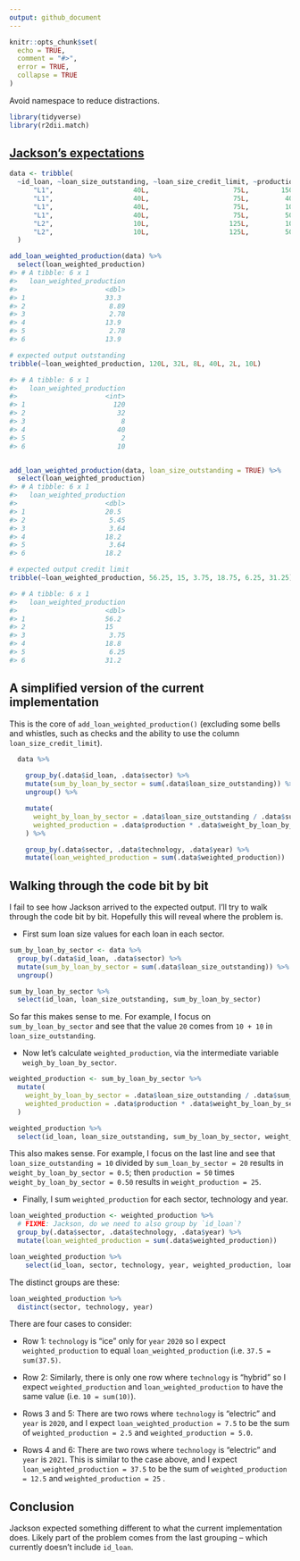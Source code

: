 ```yaml
---
output: github_document
---
```


```r
knitr::opts_chunk$set(
  echo = TRUE,
  comment = "#>",
  error = TRUE,
  collapse = TRUE
)
```

Avoid namespace to reduce distractions.

```r
library(tidyverse)
library(r2dii.match)
```

## [Jackson's expectations](https://github.com/2DegreesInvesting/r2dii.analysis/pull/34#issuecomment-591337315)

```r
data <- tribble(
  ~id_loan, ~loan_size_outstanding, ~loan_size_credit_limit, ~production,      ~sector, ~technology, ~year,
      "L1",                    40L,                     75L,        150L, "automotive",       "ice", 2020L,
      "L1",                    40L,                     75L,         40L, "automotive",    "hybrid", 2020L,
      "L1",                    40L,                     75L,         10L, "automotive",  "electric", 2020L,
      "L1",                    40L,                     75L,         50L, "automotive",  "electric", 2021L,
      "L2",                    10L,                    125L,         10L, "automotive",  "electric", 2020L,
      "L2",                    10L,                    125L,         50L, "automotive",  "electric", 2021L
  )
```


```r
add_loan_weighted_production(data) %>% 
  select(loan_weighted_production)
#> # A tibble: 6 x 1
#>   loan_weighted_production
#>                      <dbl>
#> 1                    33.3 
#> 2                     8.89
#> 3                     2.78
#> 4                    13.9 
#> 5                     2.78
#> 6                    13.9

# expected output outstanding
tribble(~loan_weighted_production, 120L, 32L, 8L, 40L, 2L, 10L)

#> # A tibble: 6 x 1
#>   loan_weighted_production
#>                      <int>
#> 1                      120
#> 2                       32
#> 3                        8
#> 4                       40
#> 5                        2
#> 6                       10


add_loan_weighted_production(data, loan_size_outstanding = TRUE) %>%
  select(loan_weighted_production)
#> # A tibble: 6 x 1
#>   loan_weighted_production
#>                      <dbl>
#> 1                    20.5 
#> 2                     5.45
#> 3                     3.64
#> 4                    18.2 
#> 5                     3.64
#> 6                    18.2

# expected output credit limit
tribble(~loan_weighted_production, 56.25, 15, 3.75, 18.75, 6.25, 31.25)

#> # A tibble: 6 x 1
#>   loan_weighted_production
#>                      <dbl>
#> 1                    56.2 
#> 2                    15   
#> 3                     3.75
#> 4                    18.8 
#> 5                     6.25
#> 6                    31.2
```

## A simplified version of the current implementation

This is the core of `add_loan_weighted_production()` (excluding some bells and whistles, such as checks and the ability to use the column `loan_size_credit_limit`).

```r
  data %>%
    
    group_by(.data$id_loan, .data$sector) %>%
    mutate(sum_by_loan_by_sector = sum(.data$loan_size_outstanding)) %>%
    ungroup() %>%

    mutate(
      weight_by_loan_by_sector = .data$loan_size_outstanding / .data$sum_by_loan_by_sector,
      weighted_production = .data$production * .data$weight_by_loan_by_sector
    ) %>%

    group_by(.data$sector, .data$technology, .data$year) %>%
    mutate(loan_weighted_production = sum(.data$weighted_production))
```

## Walking through the code bit by bit

I fail to see how Jackson arrived to the expected output. I'll try to walk through the code bit by bit. Hopefully this will reveal where the problem is.



* First sum loan size values for each loan in each sector.

```r
sum_by_loan_by_sector <- data %>% 
  group_by(.data$id_loan, .data$sector) %>%
  mutate(sum_by_loan_by_sector = sum(.data$loan_size_outstanding)) %>%
  ungroup()

sum_by_loan_by_sector %>% 
  select(id_loan, loan_size_outstanding, sum_by_loan_by_sector)
```

So far this makes sense to me. For example, I focus on `sum_by_loan_by_sector` and see that the value `20` comes from `10 + 10` in `loan_size_outstanding`.



* Now let's calculate `weighted_production`, via the intermediate variable `weigh_by_loan_by_sector`.

```r
weighted_production <- sum_by_loan_by_sector %>% 
  mutate(
    weight_by_loan_by_sector = .data$loan_size_outstanding / .data$sum_by_loan_by_sector,
    weighted_production = .data$production * .data$weight_by_loan_by_sector
  )

weighted_production %>% 
  select(id_loan, loan_size_outstanding, sum_by_loan_by_sector, weight_by_loan_by_sector, production, weighted_production)
```
This also makes sense. For example, I focus on the last line and see that `loan_size_outstanding = 10` divided by `sum_loan_by_sector = 20` results in `weight_by_loan_by_sector = 0.5`; then `production = 50` times `weight_by_loan_by_sector = 0.50` results in `weight_production = 25`.



* Finally, I sum `weighted_production` for each sector, technology and year.

```r
loan_weighted_production <- weighted_production %>% 
  # FIXME: Jackson, do we need to also group by `id_loan`?
  group_by(.data$sector, .data$technology, .data$year) %>%
  mutate(loan_weighted_production = sum(.data$weighted_production))

loan_weighted_production %>% 
    select(id_loan, sector, technology, year, weighted_production, loan_weighted_production)
```

The distinct groups are these:

```r
loan_weighted_production %>% 
  distinct(sector, technology, year)
```

There are four cases to consider:

* Row 1: `technology` is "ice" only for `year` `2020` so I expect `weighted_production` to equal `loan_weighted_production` (i.e. `37.5 = sum(37.5)`.

* Row 2: Similarly, there is only one row where `technology` is "hybrid" so I expect `weighted_production` and `loan_weighted_production` to have the same value (i.e. `10 = sum(10)`).

* Rows 3 and 5: There are two rows where `technology` is "electric" and `year` is `2020`, and I expect `loan_weighted_production = 7.5` to be the sum of `weighted_production = 2.5` and `weighted_production = 5.0`. 

* Rows 4 and 6: There are two rows where `technology` is "electric" and `year` is `2021`. This is similar to the case above, and I expect `loan_weighted_production = 37.5` to be the sum of `weighted_production = 12.5` and `weighted_production = 25` .



## Conclusion

Jackson expected something different to what the current implementation does. Likely part of the problem comes from the last grouping -- which currently doesn't include `id_loan`.
